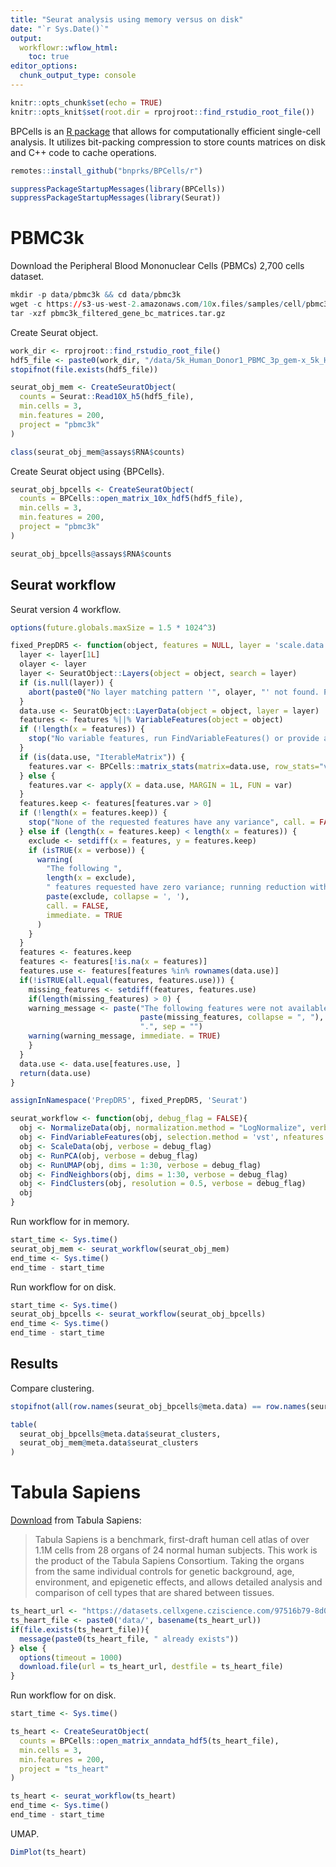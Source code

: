```yaml
---
title: "Seurat analysis using memory versus on disk"
date: "`r Sys.Date()`"
output:
  workflowr::wflow_html:
    toc: true
editor_options:
  chunk_output_type: console
---
```


```r
knitr::opts_chunk$set(echo = TRUE)
knitr::opts_knit$set(root.dir = rprojroot::find_rstudio_root_file())
```

BPCells is an [R package](https://github.com/bnprks/BPCells) that allows for computationally efficient single-cell analysis. It utilizes bit-packing compression to store counts matrices on disk and C++ code to cache operations. 

```r
remotes::install_github("bnprks/BPCells/r")
```

```r
suppressPackageStartupMessages(library(BPCells))
suppressPackageStartupMessages(library(Seurat))
```

# PBMC3k

Download the Peripheral Blood Mononuclear Cells (PBMCs) 2,700 cells dataset.

```r
mkdir -p data/pbmc3k && cd data/pbmc3k
wget -c https://s3-us-west-2.amazonaws.com/10x.files/samples/cell/pbmc3k/pbmc3k_filtered_gene_bc_matrices.tar.gz
tar -xzf pbmc3k_filtered_gene_bc_matrices.tar.gz
```

Create Seurat object.

```r
work_dir <- rprojroot::find_rstudio_root_file()
hdf5_file <- paste0(work_dir, "/data/5k_Human_Donor1_PBMC_3p_gem-x_5k_Human_Donor1_PBMC_3p_gem-x_count_sample_filtered_feature_bc_matrix.h5")
stopifnot(file.exists(hdf5_file))

seurat_obj_mem <- CreateSeuratObject(
  counts = Seurat::Read10X_h5(hdf5_file),
  min.cells = 3,
  min.features = 200,
  project = "pbmc3k"
)

class(seurat_obj_mem@assays$RNA$counts)
```

Create Seurat object using {BPCells}.

```r
seurat_obj_bpcells <- CreateSeuratObject(
  counts = BPCells::open_matrix_10x_hdf5(hdf5_file),
  min.cells = 3,
  min.features = 200,
  project = "pbmc3k"
)

seurat_obj_bpcells@assays$RNA$counts
```

## Seurat workflow

Seurat version 4 workflow.

```r
options(future.globals.maxSize = 1.5 * 1024^3)

fixed_PrepDR5 <- function(object, features = NULL, layer = 'scale.data', verbose = TRUE) {
  layer <- layer[1L]
  olayer <- layer
  layer <- SeuratObject::Layers(object = object, search = layer)
  if (is.null(layer)) {
    abort(paste0("No layer matching pattern '", olayer, "' not found. Please run ScaleData and retry"))
  }
  data.use <- SeuratObject::LayerData(object = object, layer = layer)
  features <- features %||% VariableFeatures(object = object)
  if (!length(x = features)) {
    stop("No variable features, run FindVariableFeatures() or provide a vector of features", call. = FALSE)
  }
  if (is(data.use, "IterableMatrix")) {
    features.var <- BPCells::matrix_stats(matrix=data.use, row_stats="variance")$row_stats["variance",]
  } else {
    features.var <- apply(X = data.use, MARGIN = 1L, FUN = var)
  }
  features.keep <- features[features.var > 0]
  if (!length(x = features.keep)) {
    stop("None of the requested features have any variance", call. = FALSE)
  } else if (length(x = features.keep) < length(x = features)) {
    exclude <- setdiff(x = features, y = features.keep)
    if (isTRUE(x = verbose)) {
      warning(
        "The following ",
        length(x = exclude),
        " features requested have zero variance; running reduction without them: ",
        paste(exclude, collapse = ', '),
        call. = FALSE,
        immediate. = TRUE
      )
    }
  }
  features <- features.keep
  features <- features[!is.na(x = features)]
  features.use <- features[features %in% rownames(data.use)]
  if(!isTRUE(all.equal(features, features.use))) {
    missing_features <- setdiff(features, features.use)
    if(length(missing_features) > 0) {
    warning_message <- paste("The following features were not available: ",
                             paste(missing_features, collapse = ", "),
                             ".", sep = "")
    warning(warning_message, immediate. = TRUE)
    }
  }
  data.use <- data.use[features.use, ]
  return(data.use)
}

assignInNamespace('PrepDR5', fixed_PrepDR5, 'Seurat')

seurat_workflow <- function(obj, debug_flag = FALSE){
  obj <- NormalizeData(obj, normalization.method = "LogNormalize", verbose = debug_flag)
  obj <- FindVariableFeatures(obj, selection.method = 'vst', nfeatures = 2000, verbose = debug_flag)
  obj <- ScaleData(obj, verbose = debug_flag)
  obj <- RunPCA(obj, verbose = debug_flag)
  obj <- RunUMAP(obj, dims = 1:30, verbose = debug_flag)
  obj <- FindNeighbors(obj, dims = 1:30, verbose = debug_flag)
  obj <- FindClusters(obj, resolution = 0.5, verbose = debug_flag)
  obj
}
```

Run workflow for in memory.

```r
start_time <- Sys.time()
seurat_obj_mem <- seurat_workflow(seurat_obj_mem)
end_time <- Sys.time()
end_time - start_time
```

Run workflow for on disk.

```r
start_time <- Sys.time()
seurat_obj_bpcells <- seurat_workflow(seurat_obj_bpcells)
end_time <- Sys.time()
end_time - start_time
```

## Results

Compare clustering.

```r
stopifnot(all(row.names(seurat_obj_bpcells@meta.data) == row.names(seurat_obj_mem@meta.data)))

table(
  seurat_obj_bpcells@meta.data$seurat_clusters,
  seurat_obj_mem@meta.data$seurat_clusters
)
```

# Tabula Sapiens

[Download](https://cellxgene.cziscience.com/collections/e5f58829-1a66-40b5-a624-9046778e74f5) from Tabula Sapiens:

> Tabula Sapiens is a benchmark, first-draft human cell atlas of over 1.1M cells from 28 organs of 24 normal human subjects. This work is the product of the Tabula Sapiens Consortium. Taking the organs from the same individual controls for genetic background, age, environment, and epigenetic effects, and allows detailed analysis and comparison of cell types that are shared between tissues.

```r
ts_heart_url <- "https://datasets.cellxgene.cziscience.com/97516b79-8d08-46a6-b329-5d0a25b0be98.h5ad"
ts_heart_file <- paste0('data/', basename(ts_heart_url))
if(file.exists(ts_heart_file)){
  message(paste0(ts_heart_file, " already exists"))
} else {
  options(timeout = 1000)
  download.file(url = ts_heart_url, destfile = ts_heart_file)
}
```

Run workflow for on disk.

```r
start_time <- Sys.time()

ts_heart <- CreateSeuratObject(
  counts = BPCells::open_matrix_anndata_hdf5(ts_heart_file),
  min.cells = 3,
  min.features = 200,
  project = "ts_heart"
)

ts_heart <- seurat_workflow(ts_heart)
end_time <- Sys.time()
end_time - start_time
```

UMAP.

```r
DimPlot(ts_heart)
```
